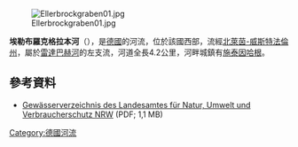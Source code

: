{{Coord|52|0|32.59|N|8|17|24.51|E|display=title}}
[[Image:Ellerbrockgraben01.jpg|right]]

'''埃勒布羅克格拉本河'''（{{lang-de|Ellerbrockgraben}}），是[[德國|德國]]的河流，位於該國西部，流經[[北萊茵-威斯特法倫州|北萊茵-威斯特法倫州]]，屬於[[雷達巴赫河|雷達巴赫河]]的左支流，河道全長4.2公里，河畔城鎮有[[施泰因哈根|施泰因哈根]]。

==參考資料==
* [http://www.lanuv.nrw.de/fileadmin/lanuv/wasser/pdf/Gewaesserverzeichnis%20GSK3C.xls  Gewässerverzeichnis des Landesamtes für Natur, Umwelt und Verbraucherschutz NRW]{{Wayback|url=http://www.lanuv.nrw.de/fileadmin/lanuv/wasser/pdf/Gewaesserverzeichnis%20GSK3C.xls |date=20190808033656 }} (PDF; 1,1 MB)

{{Germany-geo-stub}}
[[Category:德國河流|Category:德國河流]]